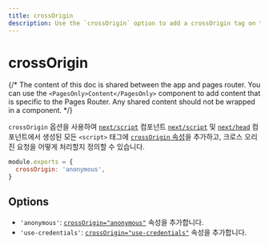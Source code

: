 ```yaml
---
title: crossOrigin
description: Use the `crossOrigin` option to add a crossOrigin tag on the `script` tags generated by `next/script`.
---
```


# crossOrigin

{/* The content of this doc is shared between the app and pages router. You can use the `<PagesOnly>Content</PagesOnly>` component to add content that is specific to the Pages Router. Any shared content should not be wrapped in a component. */}

`crossOrigin` 옵션을 사용하여 <AppOnly>[`next/script`](/docs/app/building-your-application/optimizing/scripts) 컴포넌트</AppOnly> <PagesOnly>[`next/script`](/docs/pages/building-your-application/optimizing/scripts) 및 [`next/head`](/docs/pages/api-reference/components/head) 컴포넌트</PagesOnly>에서 생성된 모든 `<script>` 태그에 [`crossOrigin` 속성](https://developer.mozilla.org/en-US/docs/Web/HTML/Attributes/crossorigin)을 추가하고, 크로스 오리진 요청을 어떻게 처리할지 정의할 수 있습니다.

```js filename="next.config.js"
module.exports = {
  crossOrigin: 'anonymous',
}
```

## Options

- `'anonymous'`: [`crossOrigin="anonymous"`](https://developer.mozilla.org/en-US/docs/Web/HTML/Attributes/crossorigin#anonymous) 속성을 추가합니다.
- `'use-credentials'`: [`crossOrigin="use-credentials"`](https://developer.mozilla.org/en-US/docs/Web/HTML/Attributes/crossorigin#use-credentials) 속성을 추가합니다.

